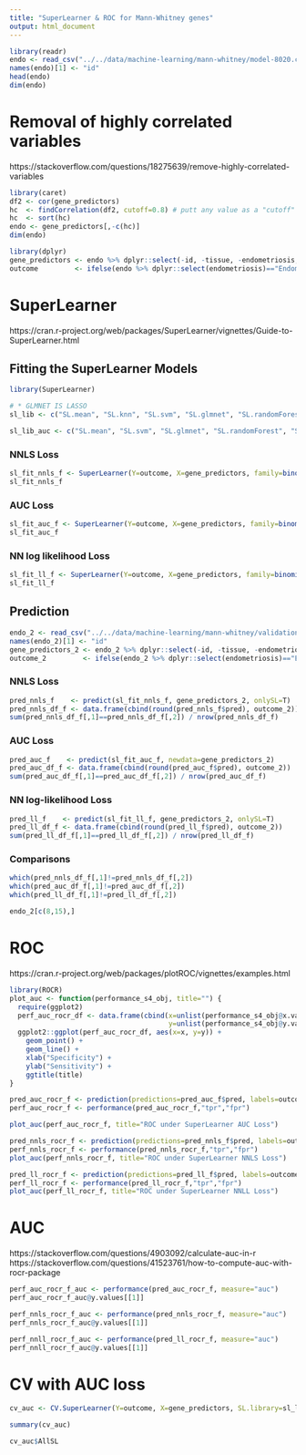 ```yaml
---
title: "SuperLearner & ROC for Mann-Whitney genes"
output: html_document
---
```


```r
library(readr)
endo <- read_csv("../../data/machine-learning/mann-whitney/model-8020.csv")[,-1]
names(endo)[1] <- "id"
head(endo)
dim(endo)
```


# Removal of highly correlated variables

https://stackoverflow.com/questions/18275639/remove-highly-correlated-variables
```r
library(caret)
df2 <- cor(gene_predictors)
hc  <- findCorrelation(df2, cutoff=0.8) # putt any value as a "cutoff" 
hc  <- sort(hc)
endo <- gene_predictors[,-c(hc)]
dim(endo)
```


```r
library(dplyr)
gene_predictors <- endo %>% dplyr::select(-id, -tissue, -endometriosis, -severity)
outcome         <- ifelse(endo %>% dplyr::select(endometriosis)=="Endometriosis", 1, 0)
```



# SuperLearner

https://cran.r-project.org/web/packages/SuperLearner/vignettes/Guide-to-SuperLearner.html


## Fitting the SuperLearner Models

```r
library(SuperLearner)

# * GLMNET IS LASSO
sl_lib <- c("SL.mean", "SL.knn", "SL.svm", "SL.glmnet", "SL.randomForest", "SL.lda",  "SL.nnet", "SL.bayesglm")

sl_lib_auc <- c("SL.mean", "SL.svm", "SL.glmnet", "SL.randomForest", "SL.lda",  "SL.nnet", "SL.bayesglm") # * REMOVE KNN BECAUSE IT'S BEING RUDE TO ME
```

### NNLS Loss

```r
sl_fit_nnls_f <- SuperLearner(Y=outcome, X=gene_predictors, family=binomial(), SL.library=sl_lib, cvControl=list(V=7))
sl_fit_nnls_f
```


### AUC Loss


```r
sl_fit_auc_f <- SuperLearner(Y=outcome, X=gene_predictors, family=binomial(), SL.library=sl_lib_auc, method = "method.AUC", cvControl=list(V=7))
sl_fit_auc_f
```


### NN log likelihood Loss

```r
sl_fit_ll_f <- SuperLearner(Y=outcome, X=gene_predictors, family=binomial(), SL.library=sl_lib_auc, method = "method.NNloglik", cvControl=list(V=7))
sl_fit_ll_f
```

## Prediction

```r
endo_2 <- read_csv("../../data/machine-learning/mann-whitney/validation-8020.csv")[,-1]
names(endo_2)[1] <- "id"
gene_predictors_2 <- endo_2 %>% dplyr::select(-id, -tissue, -endometriosis, -severity)
outcome_2         <- ifelse(endo_2 %>% dplyr::select(endometriosis)=="Endometriosis", 1, 0)
```


### NNLS Loss


```r
pred_nnls_f    <- predict(sl_fit_nnls_f, gene_predictors_2, onlySL=T)
pred_nnls_df_f <- data.frame(cbind(round(pred_nnls_f$pred), outcome_2))
sum(pred_nnls_df_f[,1]==pred_nnls_df_f[,2]) / nrow(pred_nnls_df_f)
```

### AUC Loss

```r
pred_auc_f    <- predict(sl_fit_auc_f, newdata=gene_predictors_2)
pred_auc_df_f <- data.frame(cbind(round(pred_auc_f$pred), outcome_2))
sum(pred_auc_df_f[,1]==pred_auc_df_f[,2]) / nrow(pred_auc_df_f)
```


### NN log-likelihood Loss


```r
pred_ll_f    <- predict(sl_fit_ll_f, gene_predictors_2, onlySL=T)
pred_ll_df_f <- data.frame(cbind(round(pred_ll_f$pred), outcome_2))
sum(pred_ll_df_f[,1]==pred_ll_df_f[,2]) / nrow(pred_ll_df_f)
```

### Comparisons
```r
which(pred_nnls_df_f[,1]!=pred_nnls_df_f[,2])
which(pred_auc_df_f[,1]!=pred_auc_df_f[,2])
which(pred_ll_df_f[,1]!=pred_ll_df_f[,2])
```

```r
endo_2[c(8,15),]
```

# ROC
https://cran.r-project.org/web/packages/plotROC/vignettes/examples.html

```r
library(ROCR)
plot_auc <- function(performance_s4_obj, title="") {
  require(ggplot2)
  perf_auc_rocr_df <- data.frame(cbind(x=unlist(performance_s4_obj@x.values),
                                       y=unlist(performance_s4_obj@y.values)))
  ggplot2::ggplot(perf_auc_rocr_df, aes(x=x, y=y)) + 
    geom_point() + 
    geom_line() + 
    xlab("Specificity") + 
    ylab("Sensitivity") +
    ggtitle(title)
}
```

```r
pred_auc_rocr_f <- prediction(predictions=pred_auc_f$pred, labels=outcome_2)
perf_auc_rocr_f <- performance(pred_auc_rocr_f,"tpr","fpr")

plot_auc(perf_auc_rocr_f, title="ROC under SuperLearner AUC Loss")
```

```r
pred_nnls_rocr_f <- prediction(predictions=pred_nnls_f$pred, labels=outcome_2)
perf_nnls_rocr_f <- performance(pred_nnls_rocr_f,"tpr","fpr")
plot_auc(perf_nnls_rocr_f, title="ROC under SuperLearner NNLS Loss")
```

```r
pred_ll_rocr_f <- prediction(predictions=pred_ll_f$pred, labels=outcome_2)
perf_ll_rocr_f <- performance(pred_ll_rocr_f,"tpr","fpr")
plot_auc(perf_ll_rocr_f, title="ROC under SuperLearner NNLL Loss")
```


# AUC
https://stackoverflow.com/questions/4903092/calculate-auc-in-r
https://stackoverflow.com/questions/41523761/how-to-compute-auc-with-rocr-package

```r
perf_auc_rocr_f_auc <- performance(pred_auc_rocr_f, measure="auc")
perf_auc_rocr_f_auc@y.values[[1]]
```

```r
perf_nnls_rocr_f_auc <- performance(pred_nnls_rocr_f, measure="auc")
perf_nnls_rocr_f_auc@y.values[[1]]
```

```r
perf_nnll_rocr_f_auc <- performance(pred_ll_rocr_f, measure="auc")
perf_nnll_rocr_f_auc@y.values[[1]]
```

# CV with AUC loss

```r
cv_auc <- CV.SuperLearner(Y=outcome, X=gene_predictors, SL.library=sl_lib_auc, family=binomial(), cvControl=list(V=7), method="method.AUC")
```

```r
summary(cv_auc)
```

```r
cv_auc$AllSL
```